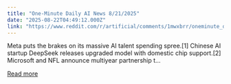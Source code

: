 ```yaml
---
title: "One-Minute Daily AI News 8/21/2025"
date: "2025-08-22T04:49:12.000Z"
link: "https://www.reddit.com/r/artificial/comments/1mwxbrr/oneminute_daily_ai_news_8212025/"
---
```


Meta puts the brakes on its massive AI talent spending spree.[1]
 Chinese AI startup DeepSeek releases upgraded model with domestic chip support.[2]
 Microsoft and NFL announce multiyear partnership t...

[Read more](https://www.reddit.com/r/artificial/comments/1mwxbrr/oneminute_daily_ai_news_8212025/)
